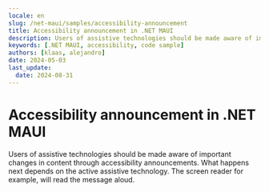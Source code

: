 ```yaml
---
locale: en
slug: /net-maui/samples/accessibility-announcement
title: Accessibility announcement in .NET MAUI
description: Users of assistive technologies should be made aware of important changes in content through accessibility announcements.
keywords: [.NET MAUI, accessibility, code sample]
authors: [klaas, alejandro]
date: 2024-05-03
last_update:
  date: 2024-08-31
---
```


# Accessibility announcement in .NET MAUI

Users of assistive technologies should be made aware of important changes in content through accessibility announcements. What happens next depends on the active assistive technology. The screen reader for example, will read the message aloud.

<CodeSample id="accessibility-announcement" framework="net-maui" locale="en"/>
